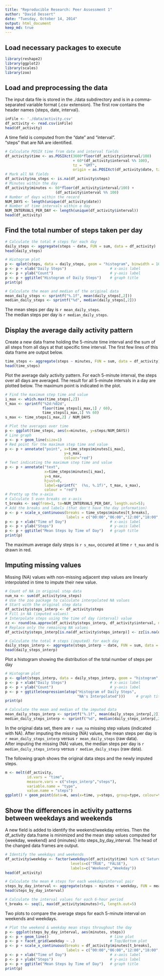 ```yaml
---
title: "Reproducible Research: Peer Assessment 1"
author: "David Dessert"
date: "Tuesday, October 14, 2014"
output: html_document
keep_md: true
---
```


## Load necessary packages to execute
```r
library(reshape2)
library(ggplot2)
library(scales)
library(zoo)
```

## Load and preprocessing the data
The input data file is stored in the ./data subdirectory and
is in a comma-separated variable format (.csv extension).
The first row contains the header names {steps, date, interval}.
```r
inFile <- './data/activity.csv'
df_activity <- read.csv(inFile)
head(df_activity)
```
A time field is computed from the "date" and "interval".  
"steps" that are NA are identified.
```r
# Calculate POSIX time from date and interval fields
df_activity$time <- as.POSIXct(3600*floor(df_activity$interval/100)
                               + 60*(df_activity$interval %% 100), 
                               tz = "GMT", 
                               origin = as.POSIXct(df_activity$date, tz = "GMT"))
# Mark all NA fields
df_activity$na_steps <- is.na(df_activity$steps)
# Minutes within the day
df_activity$minutes <- 60*floor(df_activity$interval/100) +
                       (df_activity$interval %% 100)
# Number of days within the record
NUM_DAYS <- length(unique(df_activity$date))
# Number of time intervals within a day
NUM_INTERVALS_PER_DAY <- length(unique(df_activity$interval))
head(df_activity)
```


## Find the total number of steps taken per day
```r
# Calculate the total # steps for each day
daily_steps <- aggregate(steps ~ date, FUN = sum, data = df_activity)
head(daily_steps)

# Histogram plot
p <- qplot(steps, data = daily_steps, geom = "histogram", binwidth = 1000)
p <- p + xlab("Daily Steps")                    # x-axis label
p <- p + ylab("Count")                          # y-axis label
p <- p + ggtitle("Histogram of Daily Steps")    # graph title
print(p)
```

```r
# Calculate the mean and median of the original data
mean_daily_steps <- sprintf("%.1f", mean(daily_steps[,2]))
median_daily_steps <- sprintf("%d", median(daily_steps[,2]))
```
The mean steps per day is `r mean_daily_steps`.  
The median steps per day is `r median_daily_steps`.

## Display the average daily activity pattern
Create a new data frame holding the 5-minute time interval and the sum of all steps from all days at that specific time interval. The first few lines of this data frame are output below.
```r
time_steps <- aggregate(steps ~ minutes, FUN = sum, data = df_activity)
head(time_steps)
```

Plot the average daily activity pattern. For each 5-minute interval, the steps over all days are averaged. The result for all 5-minute intervals in a day are plotted below. The maximum point is indicated in the plot.
```r
# Find the maximum step time and value
i_max <- which.max(time_steps[,2])
t_max <- sprintf("%2d:%02d", 
                 floor(time_steps[i_max,1] / 60),
                 time_steps[i_max,1] %% 60)
s_max <- time_steps[i_max,2] / NUM_DAYS

# Plot the averages over time
p <- ggplot(time_steps, aes(x=minutes, y=steps/NUM_DAYS))
# Line graph
p <- p + geom_line(size=1)
# Red point for the maximum step time and value
p <- p + annotate("point", x=time_steps$minutes[i_max], 
                           y=s_max, 
                           colour="red")
# Text indicating the maximum step time and value
p <- p + annotate("text", 
                  x=time_steps$minutes[i_max], 
                  y=s_max, 
                  hjust=0,
                  label=sprintf("  (%s, %.1f)", t_max, s_max),
                  colour = "red")
# Pretty up the x-axis
# Calculate 5 even breaks on x-axis
t_breaks <- seq(from=1, to=NUM_INTERVALS_PER_DAY, length.out=5);
# Add the breaks and labels (that don't have the day information)
p <- p + scale_x_continuous(breaks = time_steps$minutes[t_breaks],
                            labels = c("00:00","06:00","12:00","18:00","24:00"))
p <- p + xlab("Time of Day")                    # x-axis label
p <- p + ylab("Steps")                          # y-axis label
p <- p + ggtitle("Mean Steps by Time of Day")   # graph title
print(p)
```
  
The maximum average daily steps is `r s_max`, occured at time `r t_max` and is drawn in red.


## Imputing missing values
Missing (NA) values with non-missing adjacent step values are linearly interpolated in
time to impute their new value.
```r
# Count of NA in original step data
num_na <- sum(df_activity$na_steps)
# Use the zoo package to calculate interpolated NA values
# Start with the original step data
df_activity$steps_interp <- df_activity$steps
# Fill in NA (imputed values)
# Interpolate steps using the time of day (interval) value
zz <- round(na.approx(df_activity$steps_interp, df_activity$interval, na.rm = FALSE))
# Replace only the remaining NA values
df_activity$steps_interp[is.na(df_activity$steps_interp)] <- zz[is.na(df_activity$steps_interp)]

# Calculate the total # steps (imputed) for each day
daily_steps_interp <- aggregate(steps_interp ~ date, FUN = sum, data = df_activity)
head(daily_steps_interp)
```

Plot a histogram showing the distribution of the total number of steps per day
```r
# Histogram plot
p <- qplot(steps_interp, data = daily_steps_interp, geom = "histogram", binwidth = 1000)
p <- p + xlab("Daily Steps")                    # x-axis label
p <- p + ylab("Count")                          # y-axis label
p <- p + ggtitle(expression(atop("Histogram of Daily Steps",
                                 "NA's Interpolated")))     # graph title
print(p)
```

```r
# Calculate the mean and median of the imputed data
mean_daily_steps_interp <- sprintf("%.1f", mean(daily_steps_interp[,2]))
median_daily_steps_interp <- sprintf("%d", median(daily_steps_interp[,2]))
```
  
In the original data set, there are `r num_na` missing step values (indicated with NA).
After imputing the missing (NA) values, the mean steps per day is 
`r mean_daily_steps_interp` versus `r mean_daily_steps` (raw data).  
After imputing the missing (NA) values, the median steps per day is 
`r median_daily_steps_interp` versus `r median_daily_steps` (raw data).  

The following graph shows the original data steps and the newly imputed steps.
```r
m <- melt(df_activity, 
          id.vars = "time", 
          measure.vars = c("steps_interp","steps"),
          variable.name = "type",
          value.name = "steps")
ggplot() + geom_point(data=m, aes(x=time, y=steps, group=type, colour=type))
```

## Show the differences in activity patterns between weekdays and weekends
A new field is added to identify the weekend/weekday entries. Then the df_activity 
data.frame is minimized and the mean step values computed for {weekday, weekend} 
and {minutes} into steps_by_day_interval. The head of the changed data frames are
output.
```r
# Identify the weekdays and weekends
df_activity$weekday <- factor(weekdays(df_activity$time) %in% c('Saturday','Sunday'),
                              levels=c("TRUE", "FALSE"), 
                              labels=c("Weekend","Weekday"))
head(df_activity)

# Calculate the mean # steps for each weekday/interval pair
steps_by_day_interval <- aggregate(steps ~ minutes + weekday, FUN = mean, data = df_activity)
head(steps_by_day_interval)

# Calculate the interval values for each 6-hour period
t_breaks <- seq(1, max(df_activity$minutes)+5, length.out=5)
```


Two plots to compare the average steps for each 5-minute interval on weekends and weekdays.
```r
# Plot the weekend & weekday mean steps throughout the day
p <- ggplot(steps_by_day_interval, aes(minutes, steps))
p <- p + geom_line()                            # line plot
p <- p + facet_grid(weekday ~ .)                # Top/Bottom plot
p <- p + scale_x_continuous(breaks = df_activity$minutes[t_breaks],
                            labels = c("00:00","06:00","12:00","18:00","24:00"))
p <- p + xlab("Time of Day")                    # x-axis label
p <- p + ylab("Steps")                          # y-axis label
p <- p + ggtitle("Mean Steps by Time of Day")   # graph title
print(p)
```